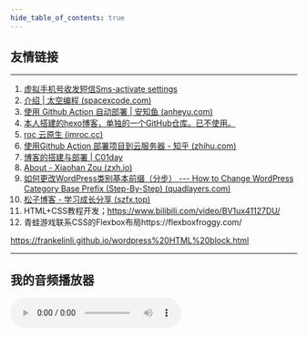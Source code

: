 ```yaml
---
hide_table_of_contents: true
---
```


## 友情链接

---

1. [虚拟手机号收发短信Sms-activate settings](https://sms-activate.io/en/profile)
2. [介绍 | 太空编程 (spacexcode.com)](https://spacexcode.com/docs/snippet/intro)
3. [使用 Github Action 自动部署 | 安知鱼 (anheyu.com)](https://blog.anheyu.com/posts/asdx.html)
4. [本人搭建的hexo博客，单独的一个GitHub仓库。已不使用。](https://frankelinli.github.io/hexoBlog/)
6. [roc 云原生 (imroc.cc)](https://imroc.cc/)
8. [使用Github Action 部署项目到云服务器 - 知乎 (zhihu.com)](https://zhuanlan.zhihu.com/p/107545396)
9. [博客的搭建与部署 | C01day](https://www.c01day.com/post/2021/08/08/博客的搭建与部署/)
10. [About - Xiaohan Zou (zxh.io)](https://zxh.io/)
11. [如何更改WordPress类别基本前缀（分步） --- How to Change WordPress Category Base Prefix (Step-By-Step) (quadlayers.com)](https://quadlayers.com/change-the-wordpress-category-base-prefix/)
12. [松子博客 - 学习成长分享 (szfx.top)](https://blog.szfx.top/)
13. HTML+CSS教程开发；https://www.bilibili.com/video/BV1ux41127DU/
14. 青蛙游戏联系CSS的Flexbox布局https://flexboxfroggy.com/

https://frankelinli.github.io/wordpress%20HTML%20block.html

---

## 我的音频播放器

<audio controls src="https://spacexcode.oss-cn-hangzhou.aliyuncs.com/mp3/那女孩对我说.mp3" />



